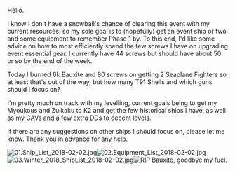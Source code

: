 Hello.

I know I don't have a snowball's chance of clearing this event with my current resources, so my sole goal is to (hopefully) get an event ship or two and some equipment to remember Phase 1 by. To this end, I'd like some advice on how to most efficiently spend the few screws I have on upgrading event essential gear. I currently have 44 screws but should have about 50 or so by the end of the week.

Today I burned 6k Bauxite and 80 screws on getting 2 Seaplane Fighters so at least that's out of the way, but how many T91 Shells and which guns should I focus on?

I'm pretty much on track with my levelling, current goals being to get my Myoukous and Zuikaku to K2 and get the few historical ships I have, as well as my CAVs and a few extra DDs to decent levels.

If there are any suggestions on other ships I should focus on, please let me know. Thank you in advance for any help.

[[File:01.Ship_List_2018-02-02.jpg|thumb]][[File:02.Equipment_List_2018-02-02.jpg|thumb]][[File:03.Winter_2018_ShipList_2018-02-02.jpg|thumb]][[File:Resources_180202.jpg|thumb|RIP Bauxite, goodbye my fuel.]]<ac_metadata title="Event Prep - Gear Check [Easy]"> </ac_metadata>